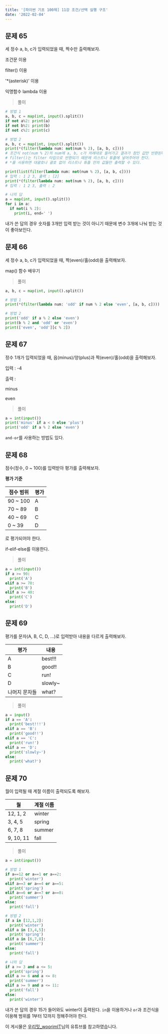 ```yaml
---
title: '[파이썬 기초 100제] 11강 조건/선택 실행 구조'
date: '2022-02-04'
---
```


## 문제 65

세 정수 a, b, c가 입력되었을 때, 짝수만 출력해보자.

<Toggle open summary="TIP">

조건문 이용

filter() 이용

'\*(asterisk)' 이용

익명함수 lambda 이용

</Toggle>

> 풀이

```python
# 방법 1
a, b, c = map(int, input().split())
if not a%2: print(a)
if not b%2: print(b)
if not c%2: print(c)

# 방법 2
a, b, c = map(int, input().split())
print(*(filter(lambda num: not(num % 2), [a, b, c])))
# 조건식 not(num % 2)의 num에 a, b, c가 차례대로 들어가고 결과가 참인 값만 반환된다.
# filter()는 filter 타입으로 반환되기 때문에 리스트나 튜플에 넣어주어야 한다.
# *를 사용하면 대괄호나 괄호 없이 리스트나 튜플 안의 값들만 출력할 수 있다.

print(list(filter(lambda num: not(num % 2), [a, b, c])))
# 입력 : 1 2 3, 출력 : [2]
print(*(filter(lambda num: not(num % 2), [a, b, c])))
# 입력 : 1 2 3, 출력 : 2

# 나의 답
a = map(int, input().split())
for i in a:
  if not(i % 2):
    print(i, end=' ')
```

내가 쓴 답의 경우 숫자를 3개만 입력 받는 것이 아니기 때문에 변수 3개에 나눠 받는 것이 좋아보인다.

## 문제 66

세 정수 a, b, c가 입력되었을 때, 짝(even)/홀(odd)을 출력해보자.

<Toggle open summary="TIP">

map() 함수 배우기

</Toggle>

> 풀이

```python
a, b, c = map(int, input().split())

# 방법 1
print(*(filter(lambda num: 'odd' if num % 2 else 'even', [a, b, c])))

# 방법 2
print('odd' if a % 2 else 'even')
print(b % 2 and 'odd' or 'even')
print(['even', 'odd'][c % 2])
```

## 문제 67

정수 1개가 입력되었을 때, 음(minus)/양(plus)과 짝(even)/홀(odd)을 출력해보자.

입력 : -4

출력 : 

minus

even

> 풀이

```python
a = int(input())
print('minus' if a < 0 else 'plus')
print('odd' if a % 2 else 'even')
```

`and-or`를 사용하는 방법도 있다.

## 문제 68

점수(정수, 0 ~ 100)를 입력받아 평가를 출력해보자.

**평가 기준**

| 점수 범위 | 평가 |
| --------- | ---- |
| 90 ~ 100  | A    |
| 70 ~ 89   | B    |
| 40 ~ 69   | C    |
| 0 ~ 39    | D    |

로 평가되어야 한다.

<Toggle open summary="TIP">

if-elif-else를 이용한다.

</Toggle>

> 풀이

```python
a = int(input())
if a >= 90:
  print('A')
elif a >= 70:
  print('B')
elif a >= 40:
  print('C')
else:
  print('D')
```

## 문제 69

평가를 문자(A, B, C, D, ...)로 입력받아 내용을 다르게 출력해보자.

| 평가          | 내용    |
| ------------- | ------- |
| A             | best!!! |
| B             | good!!  |
| C             | run!    |
| D             | slowly~ |
| 나머지 문자들 | what?   |

> 풀이

```python
a = input()
if a == 'A':
  print('best!!!')
elif a == 'B':
  print('good!!')
elif a == 'C':
  print('run!')
elif a == 'D':
  print('slowly~')
else:
  print('what?')
```

## 문제 70

월이 입력될 때 계절 이름이 출력되도록 해보자.

| 월        | 계절 이름 |
| --------- | --------- |
| 12, 1, 2  | winter    |
| 3, 4, 5   | spring    |
| 6, 7, 8   | summer    |
| 9, 10, 11 | fall      |

> 풀이

```python
a = int(input())

# 방법 1
if a==12 or a==1 or a==2:
  print('winter')
elif a==3 or a==4 or a==5:
  print('spring')
elif a==6 or a==7 or a==8:
  print('summer')
else:
  print('fall')

# 방법 2
if a in [12,1,2]:
  print('winter')
elif a in [3,4,5]:
  print('spring')
elif a in [6,7,8]:
  print('summer')
else:
  print('fall')

# 나의 답
if a >= 3 and a <= 5:
  print('spring')
elif a >= 6 and a <= 8:
  print('summer')
elif a >= 9 and a <= 11:
  print('fall')
else:
  print('winter')
```

내가 쓴 답의 경우 15가 들어와도 winter이 출력된다.
`in`을 이용하거나 `or`과 조건식을 이용해 범위를 1부터 12까지 정해주어야 한다.

<Callout type="info">

이 게시물은 [우리밋_woorimIT](https://www.youtube.com/watch?v=7sykajCtgCw&list=PLSK4WsJ8JS4dOszA7Zr8paqI81Mv27tNq&index=2)님의 유튜브를 참고하였습니다.

</Callout>
